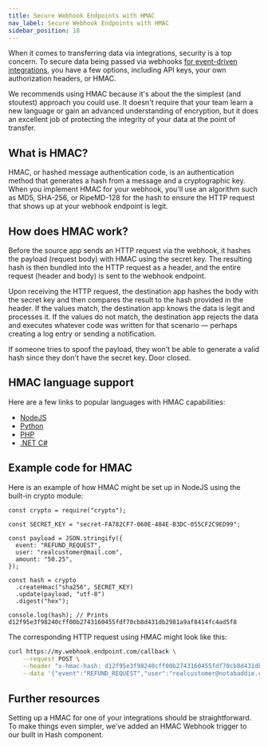 ```yaml
---
title: Secure Webhook Endpoints with HMAC
nav_label: Secure Webhook Endpoints with HMAC
sidebar_position: 18
---
```


When it comes to transferring data via integrations, security is a top concern. To secure data being passed via webhooks [for event-driven integrations](/docs/composer/builder/best-practices/common-integration-patterns#event-driven-integrations), you have a few options, including API keys, your own authorization headers, or HMAC.

We recommends using HMAC because it's about the the simplest (and stoutest) approach you could use. It doesn't require that your team learn a new language or gain an advanced understanding of encryption, but it does an excellent job of protecting the integrity of your data at the point of transfer.

## What is HMAC?

HMAC, or hashed message authentication code, is an authentication method that generates a hash from a message and a cryptographic key. When you implement HMAC for your webhook, you'll use an algorithm such as MD5, SHA-256, or RipeMD-128 for the hash to ensure the HTTP request that shows up at your webhook endpoint is legit.

## How does HMAC work?

Before the source app sends an HTTP request via the webhook, it hashes the payload (request body) with HMAC using the secret key. The resulting hash is then bundled into the HTTP request as a header, and the entire request (header and body) is sent to the webhook endpoint.

Upon receiving the HTTP request, the destination app hashes the body with the secret key and then compares the result to the hash provided in the header. If the values match, the destination app knows the data is legit and processes it. If the values do not match, the destination app rejects the data and executes whatever code was written for that scenario — perhaps creating a log entry or sending a notification.

If someone tries to spoof the payload, they won't be able to generate a valid hash since they don't have the secret key. Door closed.

## HMAC language support

Here are a few links to popular languages with HMAC capabilities:

- [NodeJS](https://nodejs.org/api/crypto.html)
- [Python](https://docs.python.org/3/library/hmac.html)
- [PHP](https://www.php.net/manual/en/function.hash-hmac.php)
- [.NET C#](https://docs.microsoft.com/en-us/dotnet/api/system.security.cryptography.hmac?view=net-6.0)

## Example code for HMAC

Here is an example of how HMAC might be set up in NodeJS using the built-in crypto module:

```tsx
const crypto = require("crypto");

const SECRET_KEY = "secret-FA782CF7-060E-484E-B3DC-055CF2C9ED99";

const payload = JSON.stringify({
  event: "REFUND_REQUEST",
  user: "realcustomer@mail.com",
  amount: "50.25",
});

const hash = crypto
  .createHmac("sha256", SECRET_KEY)
  .update(payload, "utf-8")
  .digest("hex");

console.log(hash); // Prints d12f95e3f98240cff00b2743160455fdf70cb8d431db2981a9af8414fc4ad5f8
```

The corresponding HTTP request using HMAC might look like this:

```bash
curl https://my.webhook.endpoint.com/callback \
	--request POST \
	--header "x-hmac-hash: d12f95e3f98240cff00b2743160455fdf70cb8d431db2981a9af8414fc4ad5f8" \
	--data '{"event":"REFUND_REQUEST","user":"realcustomer@notabaddie.com","amount":"50.25"}'
```

## Further resources

Setting up a HMAC for one of your integrations should be straightforward. To make things even simpler, we've added an HMAC Webhook trigger to our built in Hash component.
